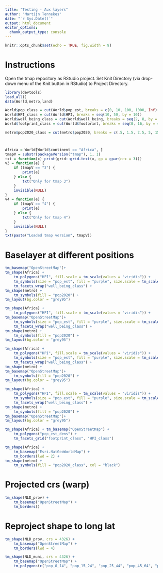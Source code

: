 ```yaml
---
title: "Testing - Aux layers"
author: "Martijn Tennekes"
date: "`r Sys.Date()`"
output: html_document
editor_options: 
  chunk_output_type: console
---
```


```r
knitr::opts_chunk$set(echo = TRUE, fig.width = 9)
```

# Instructions

Open the tmap repository as RStudio project.
Set Knit Directory (via drop-down menu of the Knit button in RStudio) to Project Directory.

```r
library(devtools)
load_all()
data(World,metro,land)

World$pop_class = cut(World$pop_est, breaks = c(0, 10, 100, 1000, Inf) * 1e6, labels = c("Small", "Medium", "Large", "Extra Large"))					   
World$HPI_class = cut(World$HPI, breaks = seq(10, 50, by = 10))
World$well_being_class = cut(World$well_being, breaks = seq(2, 8, by = 2))
World$footprint_class = cut(World$footprint, breaks = seq(0, 16, by = 4))

metro$pop2020_class = cut(metro$pop2020, breaks = c(.5, 1.5, 2.5, 5, 15, 40) * 1e6)



Africa = World[World$continent == "Africa", ]
tmapV = substr(packageVersion("tmap"), 1, 1)
txt = function(x) print(grid::grid.text(x, gp = gpar(cex = 3)))
v3 = function(e) {
	if (tmapV == "3") {
		print(e)
	} else {
		txt("Only for tmap 3")
	}
	invisible(NULL)
}
v4 = function(e) {
	if (tmapV == "4") {
		print(e)
	} else {
		txt("Only for tmap 4")
	}
	invisible(NULL)
}
txt(paste("Loaded tmap version", tmapV))
```

# Baselayer at different positions


```r
tm_basemap("OpenStreetMap")+
tm_shape(Africa) +
	tm_polygons("HPI", fill.scale = tm_scale(values = "viridis")) +
	tm_symbols(size = "pop_est", fill = "purple", size.scale = tm_scale(values = tmap_seq(0, 2, "sqrt"))) +
	tm_facets_wrap("well_being_class") +
tm_shape(metro) +
	tm_symbols(fill = "pop2020") +
tm_layout(bg.color = "grey95")
```


```r
tm_shape(Africa) +
	tm_polygons("HPI", fill.scale = tm_scale(values = "viridis")) +
tm_basemap("OpenStreetMap")+
	tm_symbols(size = "pop_est", fill = "purple", size.scale = tm_scale(values = tmap_seq(0, 2, "sqrt"))) +
	tm_facets_wrap("well_being_class") +
tm_shape(metro) +
	tm_symbols(fill = "pop2020") +
tm_layout(bg.color = "grey95")
```

```r
tm_shape(Africa) +
	tm_polygons("HPI", fill.scale = tm_scale(values = "viridis")) +
	tm_symbols(size = "pop_est", fill = "purple", size.scale = tm_scale(values = tmap_seq(0, 2, "sqrt"))) +
	tm_facets_wrap("well_being_class") +
tm_shape(metro) +
tm_basemap("OpenStreetMap")+
	tm_symbols(fill = "pop2020") +
tm_layout(bg.color = "grey95")
```


```r
tm_shape(Africa) +
	tm_polygons("HPI", fill.scale = tm_scale(values = "viridis")) +
	tm_symbols(size = "pop_est", fill = "purple", size.scale = tm_scale(values = tmap_seq(0, 2, "sqrt"))) +
	tm_facets_wrap("well_being_class") +
tm_shape(metro) +
	tm_symbols(fill = "pop2020") +
tm_basemap("OpenStreetMap")+
tm_layout(bg.color = "grey95")
```

```r
tm_shape(Africa) + tm_basemap("OpenStreetMap") +
	tm_polygons("pop_est_dens") +
	tm_facets_grid("footprint_class", "HPI_class")
```

```r
tm_shape(Africa) +
	tm_basemap("Esri.NatGeoWorldMap") +
	tm_borders(lwd = 2) +
tm_shape(metro) +
	tm_symbols(fill = "pop2020_class", col = "black")
```

# Projected crs (warp)

```r
tm_shape(NLD_prov) +
	tm_basemap("OpenStreetMap") +
	tm_borders()
```

# Reproject shape to long lat

```r
tm_shape(NLD_prov, crs = 4326) +
	tm_basemap("OpenStreetMap") +
	tm_borders(lwd = 4)
```


```r
tm_shape(NLD_muni, crs = 4326) +
	tm_basemap("OpenStreetMap") +
	tm_polygons(c("pop_0_14", "pop_15_24", "pop_25_44", "pop_45_64", "pop_65plus"), fill.free = FALSE, fill_alpha = 0.5)
```




